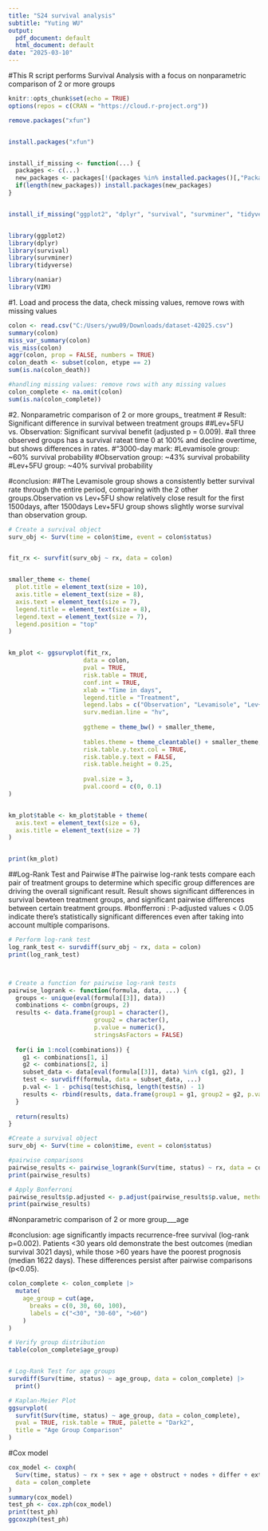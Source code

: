 ---
title: "S24 survival analysis"
subtitle: "Yuting WU"
output:
  pdf_document: default
  html_document: default
date: "2025-03-10"
---
#This R script performs Survival Analysis with a focus on nonparametric comparison of 2 or more groups


```{r setup, include=FALSE}

knitr::opts_chunk$set(echo = TRUE)
options(repos = c(CRAN = "https://cloud.r-project.org"))

remove.packages("xfun")


install.packages("xfun")


install_if_missing <- function(...) {
  packages <- c(...)
  new_packages <- packages[!(packages %in% installed.packages()[,"Package"])]
  if(length(new_packages)) install.packages(new_packages)
}


install_if_missing("ggplot2", "dplyr", "survival", "survminer", "tidyverse", "mice", "naniar", "VIM")


library(ggplot2)
library(dplyr)
library(survival)
library(survminer)
library(tidyverse)

library(naniar)
library(VIM)

```
#1. Load and process the data, check missing values, remove rows with missing values 

```{r data-prep}

colon <- read.csv("C:/Users/ywu09/Downloads/dataset-42025.csv")
summary(colon)
miss_var_summary(colon)
vis_miss(colon)
aggr(colon, prop = FALSE, numbers = TRUE)
colon_death <- subset(colon, etype == 2)
sum(is.na(colon_death))

#handling missing values: remove rows with any missing values
colon_complete <- na.omit(colon)
sum(is.na(colon_complete))

```

#2. Nonparametric comparison of 2 or more groups_ treatment 
# Result: Significant difference in survival between treatment groups
##Lev+5FU vs. Observation: Significant survival benefit (adjusted p = 0.009).
#all three observed groups has a survival rateat time 0 at 100% and decline overtime, but shows differences in rates. 
#"3000-day mark:
#Levamisole group: ~60% survival probability
#Observation group: ~43% survival probability
#Lev+5FU group: ~40% survival probability

#conclusion:
##The Levamisole group shows a consistently better survival rate through the entire period, comparing with the 2 other groups.Observation vs Lev+5FU show relatively close result for the first 1500days, after 1500days Lev+5FU group shows slightly worse survival than observation group. 
```{r, warning=FALSE}
# Create a survival object 
surv_obj <- Surv(time = colon$time, event = colon$status)


fit_rx <- survfit(surv_obj ~ rx, data = colon)


smaller_theme <- theme(
  plot.title = element_text(size = 10),
  axis.title = element_text(size = 8),
  axis.text = element_text(size = 7),
  legend.title = element_text(size = 8),
  legend.text = element_text(size = 7),
  legend.position = "top"
)


km_plot <- ggsurvplot(fit_rx, 
                     data = colon,
                     pval = TRUE,           
                     risk.table = TRUE,     
                     conf.int = TRUE,       
                     xlab = "Time in days", 
                     legend.title = "Treatment",
                     legend.labs = c("Observation", "Levamisole", "Lev+5FU"),
                     surv.median.line = "hv",
                    
                     ggtheme = theme_bw() + smaller_theme,
                    
                     tables.theme = theme_cleantable() + smaller_theme,
                     risk.table.y.text.col = TRUE,
                     risk.table.y.text = FALSE,
                     risk.table.height = 0.25,
                    
                     pval.size = 3,
                     pval.coord = c(0, 0.1)  
)


km_plot$table <- km_plot$table + theme(
  axis.text = element_text(size = 6),
  axis.title = element_text(size = 7)
)


print(km_plot)
```





##Log-Rank Test and Pairwise
#The pairwise log-rank tests compare each pair of treatment groups to determine which specific group differences are driving the overall significant result.  Result shows significant differences in survival bewteen treatment groups, and significant pairwise differences between certain treatment groups. 
#bonfferroni : P-adjusted values < 0.05 indicate there's statistically significant differences even after taking into account multiple comparisons.
```{r, warning=FALSE}
# Perform log-rank test
log_rank_test <- survdiff(surv_obj ~ rx, data = colon)
print(log_rank_test)



# Create a function for pairwise log-rank tests
pairwise_logrank <- function(formula, data, ...) {
  groups <- unique(eval(formula[[3]], data))
  combinations <- combn(groups, 2)
  results <- data.frame(group1 = character(), 
                        group2 = character(), 
                        p.value = numeric(),
                        stringsAsFactors = FALSE)
  
  for(i in 1:ncol(combinations)) {
    g1 <- combinations[1, i]
    g2 <- combinations[2, i]
    subset_data <- data[eval(formula[[3]], data) %in% c(g1, g2), ]
    test <- survdiff(formula, data = subset_data, ...)
    p.val <- 1 - pchisq(test$chisq, length(test$n) - 1)
    results <- rbind(results, data.frame(group1 = g1, group2 = g2, p.value = p.val))
  }
  
  return(results)
}

#Create a survival object
surv_obj <- Surv(time = colon$time, event = colon$status)

#pairwise comparisons
pairwise_results <- pairwise_logrank(Surv(time, status) ~ rx, data = colon)
print(pairwise_results)

# Apply Bonferroni
pairwise_results$p.adjusted <- p.adjust(pairwise_results$p.value, method = "bonferroni")
print(pairwise_results)

```


#Nonparametric comparison of 2 or more group___age



#conclusion: age significantly impacts recurrence-free survival (log-rank p=0.002). Patients <30 years old demonstrate the best outcomes (median survival 3021 days), while those >60 years have the poorest prognosis (median 1622 days). These differences persist after pairwise comparisons (p<0.05). 
```{r age group}

colon_complete <- colon_complete |> 
  mutate(
    age_group = cut(age,
      breaks = c(0, 30, 60, 100),
      labels = c("<30", "30-60", ">60")
    )
)

# Verify group distribution
table(colon_complete$age_group)


# Log-Rank Test for age groups
survdiff(Surv(time, status) ~ age_group, data = colon_complete) |> 
  print()

# Kaplan-Meier Plot
ggsurvplot(
  survfit(Surv(time, status) ~ age_group, data = colon_complete),
  pval = TRUE, risk.table = TRUE, palette = "Dark2",
  title = "Age Group Comparison"
)
```
 
#Cox model 
```{r Cox model}
cox_model <- coxph(
  Surv(time, status) ~ rx + sex + age + obstruct + nodes + differ + extent,
  data = colon_complete
)
summary(cox_model)
test_ph <- cox.zph(cox_model)
print(test_ph)  
ggcoxzph(test_ph)

```



